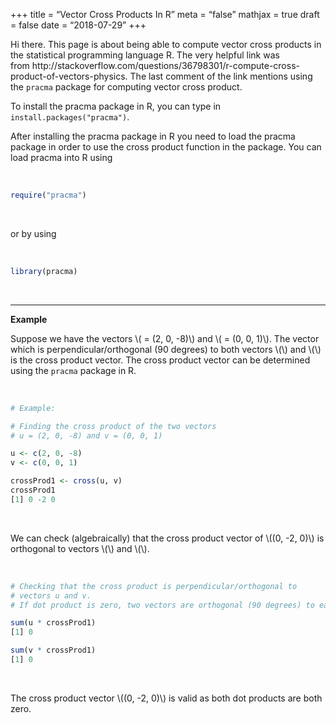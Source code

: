 +++
title = "Vector Cross Products In R"
meta = "false"
mathjax = true
draft = false
date = "2018-07-29"
+++

Hi there. This page is about being able to compute vector cross products in the statistical programming language R. The very helpful link was from http://stackoverflow.com/questions/36798301/r-compute-cross-product-of-vectors-physics. The last comment of the link mentions using the `pracma` package for computing vector cross product.

To install the pracma package in R, you can type in `install.packages("pracma")`.

After installing the pracma package in R you need to load the pracma package in order to use the cross product function in the package. You can load pracma into R using

&nbsp;

```r
require("pracma")
```

&nbsp;

or by using

&nbsp;

```r
library(pracma)
```

&nbsp;

---

**Example**

Suppose we have the vectors \\(\textbf{u} = (2, 0, -8)\\) and \\(\textbf{v} = (0, 0, 1)\\). The vector which is perpendicular/orthogonal (90 degrees) to both vectors \\(\textbf{u}\\) and \\(\textbf{v}\\) is the cross product vector. The cross product vector can be determined using the `pracma` package in R.

&nbsp;

```r
# Example:

# Finding the cross product of the two vectors
# u = (2, 0, -8) and v = (0, 0, 1)

u <- c(2, 0, -8)
v <- c(0, 0, 1)

crossProd1 <- cross(u, v)
crossProd1
[1] 0 -2 0
```

&nbsp;


We can check (algebraically) that the cross product vector of \\((0, -2, 0)\\) is orthogonal to vectors \\(\textbf{u}\\) and \\(\textbf{v}\\).


&nbsp;

```r
# Checking that the cross product is perpendicular/orthogonal to
# vectors u and v.
# If dot product is zero, two vectors are orthogonal (90 degrees) to each other.

sum(u * crossProd1)
[1] 0

sum(v * crossProd1)
[1] 0
```

&nbsp;

The cross product vector \\((0, -2, 0)\\) is valid as both dot products are both zero.
